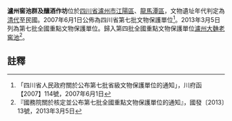 {{msg:四川省文物保護單位
|名稱 = 瀘州窖池群及釀酒作坊
|編號 = 5
|圖片 = 
|級別 = S7
|分類 = 
|時代 = [[清代|清代]]至[[中華民國|民國]]
|地点 = [[四川省|四川省]][[瀘州市|瀘州市]][[江陽區|江陽區]]、[[龍馬潭區|龍馬潭區]]
|坐標 =
|登錄 = 2007年6月1日
}}
{{msg:四川省文物保護單位
|名稱 = 瀘州老窖窖池群及釀酒作坊
|編號 = 1955
|圖片 = 
|級別 = 107
|分類 = 
|時代 = 明、清
|地点 = [[四川省|四川省]][[瀘州市|瀘州市]][[江陽區|江陽區]]
|坐標 =
|登錄 = 2013年3月5日
}}
'''瀘州窖池群及釀酒作坊'''位於[[四川省|四川省]][[瀘州市|瀘州市]][[江陽區|江陽區]]、[[龍馬潭區|龍馬潭區]]，文物遺址年代判定為[[清代|清代]]至民國。2007年6月1日公佈為四川省第七批文物保護單位<ref>「四川省人民政府關於公布第七批省級文物保護單位的通知」，川府函【2007】114號，2007年6月1日</ref>。2013年3月5日列為第七批全國重點文物保護單位。歸入第四批全國重點文物保護單位[[瀘州大麯老窖池|瀘州大麯老窖池]]<ref>『國務院關於核定並公布第七批全國重點文物保護單位的通知』，國發〔2013〕13號，2013年3月5日</ref>。
==註釋==
{{reflist}}
{{文物保護單位小作品}}
{{四川全國重點文物保護單位}}